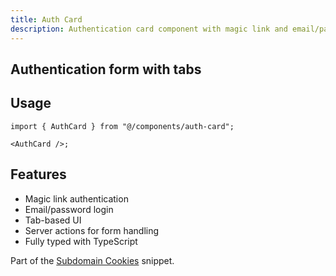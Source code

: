 ```yaml
---
title: Auth Card
description: Authentication card component with magic link and email/password
---
```



<div className="flex flex-col gap-4 border rounded-sm p-4 min-h-[450px] relative not-prose">
  <div className="flex items-center justify-between">
    <h2 className="text-sm text-muted-foreground sm:pl-3">
      Authentication form with tabs
    </h2>
    <OpenInV0Button name="auth-card" className="w-fit" />
  </div>
  <div className="flex items-center justify-center min-h-[400px] relative">
    <AuthCard />
  </div>
</div>

## Usage

```tsx
import { AuthCard } from "@/components/auth-card";

<AuthCard />;
```

## Features

- Magic link authentication
- Email/password login
- Tab-based UI
- Server actions for form handling
- Fully typed with TypeScript

Part of the [Subdomain Cookies](/docs/snippets/subdomain-cookies/installation) snippet.
